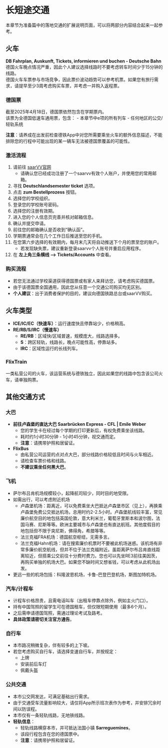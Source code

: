 # 长短途交通

本章节为准备篇中的落地交通的扩展说明页面，可以将两部分内容结合起来一起参考。

## 火车
**DB Fahrplan, Auskunft, Tickets, informieren und buchen - Deutsche Bahn**  
德国火车晚点情况严重，因此个人建议选择线路时不要考虑转车时间少于15分钟的线路。  
德国火车车票参与市场竞争，因此票价波动趋势可以参考机票。如果您有旅行需求，请提早至少3周考虑购买车票，并考虑一并购入返程票。

### 德国票
截至2025年4月18日，德国票依然包含在学期票内。  
该票为全德国低速车通用票，包含：
- 本章节中e项的所有列车
- 任何地区的公交/轻轨系统

**注意**：请养成在出发前检查德铁App中对您所需要乘坐火车的额外信息描述，不能排除您的行程中可能出现的某一辆车无法被德国票覆盖的可能性。

### 激活流程
1. 请前往 [saarVV官网](https://saarvv.de/)
   - 请确认您已经成功注册了一个saarvv有效个人账户，并使用您的常用邮箱。
2. 寻找 **Deutschlandsemester ticket** 选项。
3. 点击 **zum Bestellprozess** 按钮。
4. 选择您的学校组织。
5. 登录您的学校账号密码。
6. 选择您的注册有效期。
7. 进入您的个人信息页完善并核对邮箱信息。
8. 确认并提交申请。
9. 前往您的邮箱确认是否收到“确认函”。
10. 学期票通常会在几个工作日后推送至您的手机。
11. 在您第六步选择的有效期内，每月末几天将自动推送下个月的票至您的账户。
    - 若发现缺失票，建议重新登录saarvv个人账号并重启应用程序。
12. 在 **左上角三条横线 --> Tickets/Accounts** 中查看。

### 购买流程
- 若您无法通过学校渠道获得德国票或有家人来拜访您，请考虑购买德国票。
- 由于该德国票全国通用，因此您从任意一个交通公司购买均无区别。
- **个人建议**：出于消费者保护的目的，建议向德国铁路总台或saarVV购买。

## 火车类型
- **ICE/IC/EC（快速车）**：运行速度快且停靠站少，价格稍高。
- **RE/RB/S/IRC（慢速车）**
  - **RE/RB**：区域快/区域普速，规模庞大，线路选择多。
  - **S**：跨区轻轨，线路长，晚点可能性高，停靠站多。
  - **IRC**：区域性运行的长线列车。

### FlixTrain
一类私营公司的火车，该运营系统与德铁独立，因此如果您的线路中包含该公司火车，请单独购票。

## 其他交通方式
### 大巴
- **前往卢森堡的直达大巴 Saarbrücken Express - CFL | Emile Weber**  
  - 您的学生卡在经过每个学期的打印更新后，有权免费乘坐该线路。  
  - 耗时约1小时30分钟 - 1小时45分钟，视交通而定。
  - **注意**：请携带护照和居留证。
- **FlixBus**  
  - 由私营公司运营的点对点大巴，部分线路价格较低且时间与火车相近。  
  - 请检查车票价格和线路。  
  - **不建议乘坐任何黑大巴**。

### 飞机
- 萨尔布吕肯机场规模较小，起降航司较少，同时目的地受限。
- 如需出行，可以考虑附近机场
  - 卢森堡机场：距离近，可以免费乘坐大巴抵达卢森堡市区（见上），再换乘卢森堡免费公交抵达机场，总用时约2-2.5小时。卢森堡航线较丰富，常见廉价航空目的地包括英国伦敦，意大利米兰，葡萄牙里斯本和波尔图，法国马赛、尼斯等等。欧洲主要城市与卢森堡也有直达航班。其他度假目的地包括但不限于突尼斯，佛得角，希腊等等。
  - 法兰克福FRA机场：德国航空枢纽，无需多言。
  - 法兰克福Hahn机场：请在搜索廉价机票时不要被此机场迷惑。该机场有非常多廉价航空航线，但并不位于法兰克福附近。虽距离萨尔布吕肯直线距离较近，但搭乘公交前往十分费时费力。您也可以先坐RE3前往美因茨，再购买单独的机场大巴。如果您不缺时间又想省钱，可以考虑从此机场出发。
- 更远一些的机场包括：科隆波恩机场，卡鲁-巴登巴登机场，斯图加特机场。

### 汽车/计程车
- 计程车价格昂贵，且需电话叫车（出租车停靠点除外，例如主火门口）。
- 持有中国驾照的留学生可在德国租车，但仅限短期使用（最多6个月）。
- 之后需申请德国驾照，需通过理论考试及路考。
- **具体政策请密切关注官方通告**。

### 自行车
- 本市路况稍微复杂，伴有较多的上下坡。
- 若您考虑购买自行车，请选择变速自行车，并按规定：
  - 上牌
  - 安装前后车灯
  - 佩戴头盔

### 公共交通
- 本市公交网发达，可满足基础出行需求。
- 由于交通受车流量影响较大，请仅将App所示班次表作为参考，并安排冗余时间以防误程。
- 本市仅有一条轻轨线路，无地铁线路。
- **轻轨信息**：
  - 轻轨线路横穿本市，并可抵达法国小镇 **Sarreguemines**。
  - 该段行程包含在您的德国票中。
  - **注意**：请携带护照和居留证。